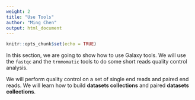 ```yaml
---
weight: 2
title: "Use Tools"
author: "Ming Chen"
output: html_document
---
```


```r
knitr::opts_chunk$set(echo = TRUE)
```


In this section, we are going to show how to use Galaxy tools. We will use the `fastqc` and the `trmmomatic` tools to do some short reads quality control analysis.

We will perform quality control on a set of single end reads and paired end reads. We will learn how to build **datasets collections** and paired **datasets collections**.



